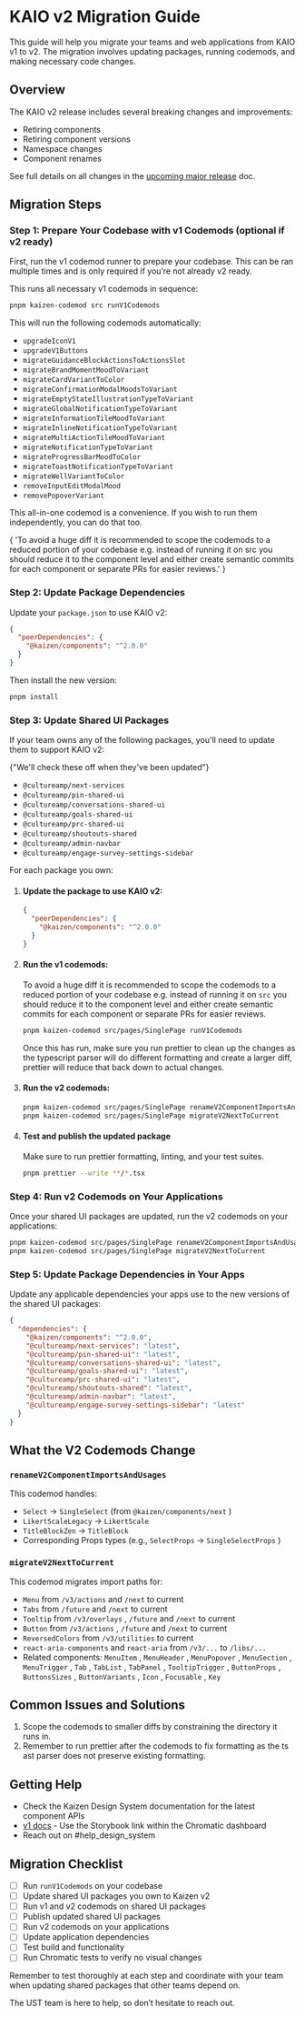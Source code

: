 
<Meta title="Releases/KAIO v2 Migration Guide" />

# KAIO v2 Migration Guide

This guide will help you migrate your teams and web applications from KAIO v1 to v2. The migration involves updating
packages, running codemods, and making necessary code changes.

## Overview

The KAIO v2 release includes several breaking changes and improvements:

- Retiring components
- Retiring component versions
- Namespace changes
- Component renames

See full details on all changes in the [upcoming major release](/docs/releases-upcoming-major-releases--docs) doc.

## Migration Steps

### Step 1: Prepare Your Codebase with v1 Codemods (optional if v2 ready)

First, run the v1 codemod runner to prepare your codebase. This can be ran multiple times and is only required if you’re not
already v2 ready.

This runs all necessary v1 codemods in sequence:

```bash
pnpm kaizen-codemod src runV1Codemods
```

This will run the following codemods automatically:

- `upgradeIconV1`
- `upgradeV1Buttons`
- `migrateGuidanceBlockActionsToActionsSlot`
- `migrateBrandMomentMoodToVariant`
- `migrateCardVariantToColor`
- `migrateConfirmationModalMoodsToVariant`
- `migrateEmptyStateIllustrationTypeToVariant`
- `migrateGlobalNotificationTypeToVariant`
- `migrateInformationTileMoodToVariant`
- `migrateInlineNotificationTypeToVariant`
- `migrateMultiActionTileMoodToVariant`
- `migrateNotificationTypeToVariant`
- `migrateProgressBarMoodToColor`
- `migrateToastNotificationTypeToVariant`
- `migrateWellVariantToColor`
- `removeInputEditModalMood`
- `removePopoverVariant`

This all-in-one codemod is a convenience. If you wish to run them independently, you can do that too.

<Unstyled>
  <InlineNotification persistent variant="informative">
    {
      'To avoid a huge diff it is recommended to scope the codemods to a reduced portion of your codebase e.g. instead of running it on src you should reduce it to the component level and either create semantic commits for each component or separate PRs for easier reviews.'
    }
  </InlineNotification>
</Unstyled>

### Step 2: Update Package Dependencies

Update your `package.json` to use KAIO v2:

```json
{
  "peerDependencies": {
    "@kaizen/components": "^2.0.0"
  }
}
```

Then install the new version:

```bash
pnpm install
```

### Step 3: Update Shared UI Packages

If your team owns any of the following packages, you'll need to update them to support KAIO v2:

<Unstyled>
  <InlineNotification persistent variant="informative">
    {"We'll check these off when they've been updated"}
  </InlineNotification>
</Unstyled>

- `@cultureamp/next-services`
- `@cultureamp/pin-shared-ui`
- `@cultureamp/conversations-shared-ui`
- `@cultureamp/goals-shared-ui`
- `@cultureamp/prc-shared-ui`
- `@cultureamp/shoutouts-shared`
- `@cultureamp/admin-navbar`
- `@cultureamp/engage-survey-settings-sidebar`

For each package you own:

1.  #### Update the package to use KAIO v2:

    ```json
    {
      "peerDependencies": {
        "@kaizen/components": "^2.0.0"
      }
    }
    ```

2.  #### Run the v1 codemods:

    To avoid a huge diff it is recommended to scope the codemods to a reduced portion of your codebase e.g. instead of
    running it on `src` you should reduce it to the component level and either create semantic commits for each component or
    separate PRs for easier reviews.

    ```bash
    pnpm kaizen-codemod src/pages/SinglePage runV1Codemods
    ```

    Once this has run, make sure you run prettier to clean up the changes as the typescript parser will do different
    formatting and create a larger diff, prettier will reduce that back down to actual changes.

3.  #### Run the v2 codemods:

    ```bash
    pnpm kaizen-codemod src/pages/SinglePage renameV2ComponentImportsAndUsages
    pnpm kaizen-codemod src/pages/SinglePage migrateV2NextToCurrent
    ```

4.  #### Test and publish the updated package

    Make sure to run prettier formatting, linting, and your test suites.

    ```bash
    pnpm prettier --write **/*.tsx
    ```

### Step 4: Run v2 Codemods on Your Applications

Once your shared UI packages are updated, run the v2 codemods on your applications:

```bash
pnpm kaizen-codemod src/pages/SinglePage renameV2ComponentImportsAndUsages
pnpm kaizen-codemod src/pages/SinglePage migrateV2NextToCurrent
```

### Step 5: Update Package Dependencies in Your Apps

Update any applicable dependencies your apps use to the new versions of the shared UI packages:

```json
{
  "dependencies": {
    "@kaizen/components": "^2.0.0",
    "@cultureamp/next-services": "latest",
    "@cultureamp/pin-shared-ui": "latest",
    "@cultureamp/conversations-shared-ui": "latest",
    "@cultureamp/goals-shared-ui": "latest",
    "@cultureamp/prc-shared-ui": "latest",
    "@cultureamp/shoutouts-shared": "latest",
    "@cultureamp/admin-navbar": "latest",
    "@cultureamp/engage-survey-settings-sidebar": "latest"
  }
}
```

## What the V2 Codemods Change

### `renameV2ComponentImportsAndUsages`

This codemod handles:

- `Select` → `SingleSelect` (from `@kaizen/components/next` )
- `LikertScaleLegacy` → `LikertScale`
- `TitleBlockZen` → `TitleBlock`
- Corresponding Props types (e.g., `SelectProps` → `SingleSelectProps` )

### `migrateV2NextToCurrent`

This codemod migrates import paths for:

- `Menu` from `/v3/actions` and `/next` to current
- `Tabs` from `/future` and `/next` to current
- `Tooltip` from `/v3/overlays` , `/future` and `/next` to current
- `Button` from `/v3/actions` , `/future` and `/next` to current
- `ReversedColors` from `/v3/utilities` to current
- `react-aria-components` and `react-aria` from `/v3/...` to `/libs/...`
- Related components: `MenuItem` , `MenuHeader` , `MenuPopover` , `MenuSection` , `MenuTrigger` , `Tab` , `TabList` , `TabPanel` , `TooltipTrigger` , `ButtonProps` , `ButtonsSizes` , `ButtonVariants` , `Icon` , `Focusable` , `Key`

## Common Issues and Solutions

1.  Scope the codemods to smaller diffs by constraining the directory it runs in.
2.  Remember to run prettier after the codemods to fix formatting as the ts ast parser does not preserve existing formatting.

## Getting Help

- Check the Kaizen Design System documentation for the latest component APIs
- [v1 docs](https://www.chromatic.com/library?appId=60a1e4a102f0cb003b5d19d6&branch=kaio-v1) - Use the Storybook link within the Chromatic dashboard
- Reach out on #help_design_system

## Migration Checklist

- [ ] Run `runV1Codemods` on your codebase
- [ ] Update shared UI packages you own to Kaizen v2
- [ ] Run v1 and v2 codemods on shared UI packages
- [ ] Publish updated shared UI packages
- [ ] Run v2 codemods on your applications
- [ ] Update application dependencies
- [ ] Test build and functionality
- [ ] Run Chromatic tests to verify no visual changes

Remember to test thoroughly at each step and coordinate with your team when updating shared packages that other teams
depend on.

The UST team is here to help, so don’t hesitate to reach out.
